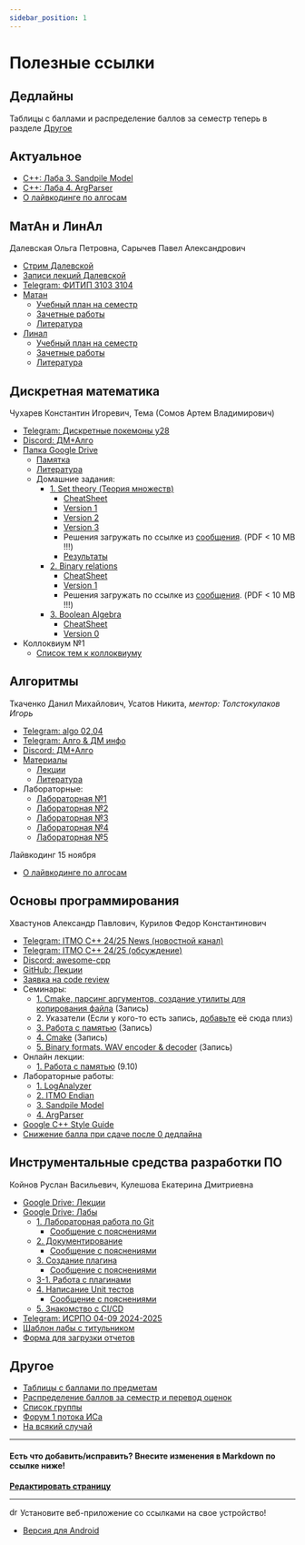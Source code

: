 ```yaml
---
sidebar_position: 1
---
```


# Полезные ссылки


## Дедлайны


Таблицы с баллами и распределение баллов за семестр теперь в разделе <a href="https://m3104.nawinds.dev/#другое">Другое</a>


## Актуальное

- [C++: Лаба 3. Sandpile Model](https://classroom.github.com/a/rq_OphW2)
- [C++: Лаба 4. ArgParser](https://classroom.github.com/a/2LDzHi4o)
- [О лайвкодинге по алгосам](https://dm-aisd.yonote.ru/share/itmo_aisd_liveCoding)


## МатАн и ЛинАл

Далевская Ольга Петровна, Сарычев Павел Александрович

- [Стрим Далевской](https://www.twitch.tv/uwu_dimac_uwu)
- <a href="https://m3104.nawinds.dev/math-lecture-recordings">Записи лекций Далевской</a>
- [Telegram: ФИТИП 3103 3104](https://t.me/+8Bb3tRNZsfc5Nzgy)
- [Матан](https://buildin.ai/share/e9b5fad6-6831-4067-b469-f79e5cf78d40)
  - [Учебный план на семестр](https://buildin.ai/share/a3bb946a-335d-4ab7-b2bc-12941ed9d4e2#6154dca0-59e2-4981-a98f-2ec8d0767ac1)
  - [Зачетные работы](https://buildin.ai/share/7c3aea7d-388a-4bf7-8f65-8b4265f30bf2#c804f48e-651a-482c-9a4c-6935d1829209)
  - [Литература](https://buildin.ai/share/77c6114d-fdfa-47e2-b652-0624e0d16897)
- [Линал](https://buildin.ai/share/e9b5fad6-6831-4067-b469-f79e5cf78d40)
  - [Учебный план на семестр](https://buildin.ai/share/ae39848b-70b4-4dfe-a836-b9cd75fa50fc#12a3d360-d4e7-42b9-a5f8-09d6eb47da57)
  - [Зачетные работы](https://buildin.ai/share/ff37bd3f-3252-4418-bd57-990d5224151e#738b571a-1306-4407-a919-1d379b2452d8)
  - [Литература](https://buildin.ai/share/d6bfee45-8008-4000-918a-ec76a155e0bc)


## Дискретная математика

Чухарев Константин Игоревич, Тема (Сомов Артем Владимирович)

- [Telegram: Дискретные покемоны y28](tg://privatepost?channel=2179126405&single&thread=1)
- [Discord: ДМ+Алго](https://discord.com/channels/1279787292034076817/1279793137207869494)
- [Папка Google Drive](https://drive.google.com/drive/folders/1ReeYK89xcJf7cO9Vg9pOifGVoxdJPzMd)
  - [Памятка](https://docs.google.com/document/d/14rxNIPiW9FW3BuyEtAu947BJZ0UkJFu6WAr0zULDbmA/edit#heading=h.j75x0g10s2dp)
  - [Литература](https://drive.google.com/drive/folders/1W63cvUPTaqqHQWqAnkdz1mVHGnfQyNjC)
  - Домашние задания:
    - [1. Set theory (Теория множеств)](https://drive.google.com/drive/folders/1kO-N_k2WBsFADQxxYBKJ2X9TcUmMMaGT)
       - [CheatSheet](https://drive.google.com/file/d/1kCIq7WjW2ta7ug2BvSKw1kIZ4aAMY-x4/view)
       - [Version 1](https://drive.google.com/file/d/1-3Jif5RZ1MGExOLCIVkbf1YMiua9iEtH/view)
       - [Version 2](https://drive.google.com/file/d/1snw1Kfn6XGCbLADq2O4UgXKjby3qQIFj/view)
       - [Version 3](https://drive.google.com/file/d/1Don-W2gMf3WzBZ2lfJabY9OHccbi3B6y/view)
       - Решения загружать по ссылке из [сообщения](https://discord.com/channels/1279787292034076817/1279793137207869494/1284955025256353844). (PDF &lt; 10 MB !!!)
       - [Результаты](https://docs.google.com/spreadsheets/d/1YwlvMZMSQ8_ea5L1KzU6JA9f-MgZMnVxKvJkp_HAlsE/edit?gid=1420156757#gid=1420156757)
    - [2. Binary relations](https://drive.google.com/drive/folders/1pek80ffHCe-71bcx_Lc1YbAZfFWqyTXn)
       - [CheatSheet](https://drive.google.com/file/d/10dkxpG7dSc4oBUPI-duGwWzGoMm5G9VV/view)
       - [Version 1](https://drive.google.com/file/d/1QZhhco3pkJWKJfGP42SMIytUFRnsZaE3/view)
       - Решения загружать по ссылке из [сообщения](https://discord.com/channels/1279787292034076817/1279793137207869494/1295652038298042388). (PDF &lt; 10 MB !!!)
    - [3. Boolean Algebra](https://drive.google.com/drive/folders/1mrnJ_qGvyF2L432XmhwVDeCtHdYQpQAN)
       - [CheatSheet](https://drive.google.com/file/d/1JuTVNUfhvAcvuTrKFrnhkTmuY5WQ7DCf/view)
       - [Version 0](https://drive.google.com/file/d/1awqJqmibHuMl14NXUP7fddsvCSZTW6kz/view)
- Коллоквиум №1
  - [Список тем к коллоквиуму](https://docs.google.com/document/u/0/d/1A1bb3gZGCUVZPhP4I-ibJlQPMGGcvsLZH-aiqk382VQ)


## Алгоритмы

Ткаченко Данил Михайлович, Усатов Никита, _ментор: Толстокулаков Игорь_

- [Telegram: algo 02,04](https://t.me/+3MU9OzdeyzYzMzEy)
- [Telegram: Алго & ДМ инфо](https://t.me/algo_math_info)
- [Discord: ДМ+Алго](https://discord.com/channels/1279787292034076817/1279793168639856660)
- [Материалы](https://dm-aisd.yonote.ru/share/itmo_dm_aisd)
  - [Лекции](https://dm-aisd.yonote.ru/share/itmo_aisd_lections)
  - [Литература](https://dm-aisd.yonote.ru/share/itmo_aisd_books)
- Лабораторные:
  - [Лабораторная №1](https://sort-me.org/contest/246)
  - [Лабораторная №2](https://sort-me.org/contest/247)
  - [Лабораторная №3](https://sort-me.org/contest/249)
  - [Лабораторная №4](https://sort-me.org/contest/252)
  - [Лабораторная №5](https://sort-me.org/contest/271)

Лайвкодинг 15 ноября
- [О лайвкодинге по алгосам](https://dm-aisd.yonote.ru/share/itmo_aisd_liveCoding)


## Основы программирования

Хвастунов Александр Павлович, Курилов Федор Константинович

- [Telegram: ITMO C++ 24/25 News (новостной канал)](https://t.me/+TrkaJQNAvmVkYjk6)
- [Telegram: ITMO C++ 24/25 (обсуждение)](https://t.me/+P7FY7vt4qCM3NTZi)
- [Discord: awesome-cpp](https://discord.gg/QhuennRzkK)
- [GitHub: Лекции](https://github.com/is-itmo-c-24/lectures)
- [Заявка на code review](https://forms.gle/acR14zEEAECD7mcU7)
- Семинары:
  - [1. Cmake, парсинг аргументов, создание утилиты для копирования файла](https://drive.google.com/file/d/1AyHJQmffsv1Nv31oR0OtqPvcu3KmyFtI/view?usp=drivesdk) (Запись)
  - <span>2. Указатели (Если у кого-то есть запись, [добавьте](https://github.com/nawinds/m3104-links/edit/master/src/pages/index.md) её сюда плиз)</span>
  - [3. Работа с памятью](https://www.youtube.com/watch?v=n_8mNotAWi8) (Запись)
  - [4. Cmake](https://www.youtube.com/watch?v=PEJrbshnHZg) (Запись)
  - [5. Binary formats. WAV encoder & decoder](https://www.youtube.com/watch?v=C0C1a67BNbU) (Запись)
- Онлайн лекции:
  - [1. Работа с памятью](https://drive.google.com/file/d/14vr2z-H5RV0FeZ0oVbkulqJKQ8pVTrtG/view?usp=sharing) (9.10)
- Лабораторные работы:
  - [1. LogAnalyzer](https://classroom.github.com/a/Xcf9cHNQ)
  - [2. ITMO Endian](https://classroom.github.com/a/JNsKdANK)
  - [3. Sandpile Model](https://classroom.github.com/a/rq_OphW2)
  - [4. ArgParser](https://classroom.github.com/a/2LDzHi4o)
- [Google C++ Style Guide](https://google.github.io/styleguide/cppguide.html)
- <a href="https://m3104.nawinds.dev/deadlines/#основы-программирования">Снижение балла при сдаче после 0 дедлайна</a>


## Инструментальные средства разработки ПО

Койнов Руслан Васильевич, Кулешова Екатерина Дмитриевна

- [Google Drive: Лекции](https://drive.google.com/drive/folders/12_9Lt4PuEG9qQC2-KN4fQcM9zvxHSH4b)
- [Google Drive: Лабы](https://drive.google.com/drive/folders/1-w_oFB5Zcl-1n1lDnSHj31urYuiCs_qi?usp=sharing)
  - [1. Лабораторная работа по Git](https://docs.google.com/document/d/1dsZJhU1TtohSQd1Mxv8o1J_lckRuXEKKi2_5RTH06u4/edit#heading=h.k13u79colfxm)
    - [Сообщение с пояснениями](https://t.me/c/2292794278/31)
  - [2. Документирование](https://docs.google.com/document/d/1xwJQ3kw7d3SAjqKVIE9uW4OoAe1rO7hOd578TkaE_vE/edit#heading=h.4md9wg3muug)
    - [Сообщение с пояснениями](https://t.me/c/2292794278/218)
  - [3. Создание плагина](https://docs.google.com/document/d/15uhU-jkBk406fuyP6Davp6fr9C3tvtlXhr5A1TA5OJ8/edit#heading=h.4md9wg3muug)
    - [Сообщение с пояснениями](https://t.me/c/2292794278/221)
  - [3-1. Работа с плагинами](https://docs.google.com/document/d/121nIK959HYYyfPWLeaCothnsp45t7gvP0pb7UvSMi_8/edit#heading=h.4md9wg3muug)
  - [4. Написание Unit тестов](https://docs.google.com/document/d/1FTIUanKPLE66ywges_Zf8kvCLtbz9-GGN_uUrUX-Ank/edit#heading=h.4md9wg3muug)
    - [Сообщение с пояснениями](https://t.me/c/2292794278/225)
  - [5. Знакомство с CI/CD](https://docs.google.com/document/d/1voQ2xULqvHVRg7QJL0nfRipAPGAlzFT2grsI8fiq5n0/edit#heading=h.4md9wg3muug)
- [Telegram: ИСРПО 04-09 2024-2025](https://t.me/+8Zg53RtBRFkxZDcy)
- [Шаблон лабы с титульником](https://docs.google.com/document/d/1dvg_Dw93UD3sUGniO9tktjtpFECtK4h9/edit?usp=sharing&ouid=114596029915826403525&rtpof=true&sd=true)
- [Форма для загрузки отчетов](https://forms.gle/P1SgH6CWJuGqDyncA)


## Другое

- <a href="https://m3104.nawinds.dev/table-grades">Таблицы с баллами по предметам</a>
- <a href="https://m3104.nawinds.dev/point-distribution">Распределение баллов за семестр и перевод оценок</a>
- [Список группы](https://docs.google.com/spreadsheets/d/1qgzLDFRAlsFhHSkQEIVNwaQkZ-5t6V9yDrRmpBFVx6k/edit?usp=sharing)
- [Форум 1 потока ИСа](https://t.me/+-vtPNsU8axxiZDVi)
- [На всякий случай](https://m3104.nawinds.dev/lgd(1).pdf)

---

#### Есть что добавить/исправить? Внесите изменения в Markdown по ссылке ниже!
**[Редактировать страницу](https://github.com/nawinds/m3104-links/edit/master/src/pages/index.mdx)**

---

<img src="https://m3104.nawinds.dev/img/android-chrome-192x192.png" alt="drawing" width="15"/> Установите веб-приложение со ссылками на свое устройство!
- [Версия для Android](https://m3104.nawinds.dev/M3104.apk)
